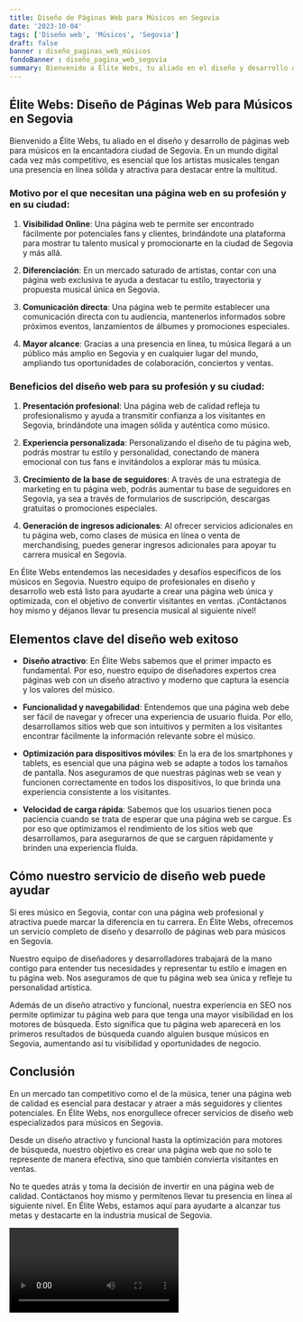 ```yaml
---
title: Diseño de Páginas Web para Músicos en Segovia
date: '2023-10-04'
tags: ['Diseño web', 'Músicos', 'Segovia']
draft: false
banner : diseño_paginas_web_músicos
fondoBanner : diseño_pagina_web_segovia
summary: Bienvenido a Élite Webs, tu aliado en el diseño y desarrollo de páginas web para músicos en la encantadora ciudad de Segovia. En un mundo digital cada vez más competitivo, es esencial que los artistas musicales tengan una presencia en línea sólida y atractiva para destacar entre la multitud.
---
```


## Élite Webs: Diseño de Páginas Web para Músicos en Segovia

Bienvenido a Élite Webs, tu aliado en el diseño y desarrollo de páginas web para músicos en la encantadora ciudad de Segovia. En un mundo digital cada vez más competitivo, es esencial que los artistas musicales tengan una presencia en línea sólida y atractiva para destacar entre la multitud.

### Motivo por el que necesitan una página web en su profesión y en su ciudad:

1. **Visibilidad Online**: Una página web te permite ser encontrado fácilmente por potenciales fans y clientes, brindándote una plataforma para mostrar tu talento musical y promocionarte en la ciudad de Segovia y más allá.

2. **Diferenciación**: En un mercado saturado de artistas, contar con una página web exclusiva te ayuda a destacar tu estilo, trayectoria y propuesta musical única en Segovia.

3. **Comunicación directa**: Una página web te permite establecer una comunicación directa con tu audiencia, mantenerlos informados sobre próximos eventos, lanzamientos de álbumes y promociones especiales.

4. **Mayor alcance**: Gracias a una presencia en línea, tu música llegará a un público más amplio en Segovia y en cualquier lugar del mundo, ampliando tus oportunidades de colaboración, conciertos y ventas.

### Beneficios del diseño web para su profesión y su ciudad:

1. **Presentación profesional**: Una página web de calidad refleja tu profesionalismo y ayuda a transmitir confianza a los visitantes en Segovia, brindándote una imagen sólida y auténtica como músico.

2. **Experiencia personalizada**: Personalizando el diseño de tu página web, podrás mostrar tu estilo y personalidad, conectando de manera emocional con tus fans e invitándolos a explorar más tu música.

3. **Crecimiento de la base de seguidores**: A través de una estrategia de marketing en tu página web, podrás aumentar tu base de seguidores en Segovia, ya sea a través de formularios de suscripción, descargas gratuitas o promociones especiales.

4. **Generación de ingresos adicionales**: Al ofrecer servicios adicionales en tu página web, como clases de música en línea o venta de merchandising, puedes generar ingresos adicionales para apoyar tu carrera musical en Segovia.

En Élite Webs entendemos las necesidades y desafíos específicos de los músicos en Segovia. Nuestro equipo de profesionales en diseño y desarrollo web está listo para ayudarte a crear una página web única y optimizada, con el objetivo de convertir visitantes en ventas. ¡Contáctanos hoy mismo y déjanos llevar tu presencia musical al siguiente nivel!

<GifSeo />

<Cta />

## Elementos clave del diseño web exitoso

- **Diseño atractivo**: En Élite Webs sabemos que el primer impacto es fundamental. Por eso, nuestro equipo de diseñadores expertos crea páginas web con un diseño atractivo y moderno que captura la esencia y los valores del músico.

- **Funcionalidad y navegabilidad**: Entendemos que una página web debe ser fácil de navegar y ofrecer una experiencia de usuario fluida. Por ello, desarrollamos sitios web que son intuitivos y permiten a los visitantes encontrar fácilmente la información relevante sobre el músico.

- **Optimización para dispositivos móviles**: En la era de los smartphones y tablets, es esencial que una página web se adapte a todos los tamaños de pantalla. Nos aseguramos de que nuestras páginas web se vean y funcionen correctamente en todos los dispositivos, lo que brinda una experiencia consistente a los visitantes.

- **Velocidad de carga rápida**: Sabemos que los usuarios tienen poca paciencia cuando se trata de esperar que una página web se cargue. Es por eso que optimizamos el rendimiento de los sitios web que desarrollamos, para asegurarnos de que se carguen rápidamente y brinden una experiencia fluida.

## Cómo nuestro servicio de diseño web puede ayudar

Si eres músico en Segovia, contar con una página web profesional y atractiva puede marcar la diferencia en tu carrera. En Élite Webs, ofrecemos un servicio completo de diseño y desarrollo de páginas web para músicos en Segovia.

Nuestro equipo de diseñadores y desarrolladores trabajará de la mano contigo para entender tus necesidades y representar tu estilo e imagen en tu página web. Nos aseguramos de que tu página web sea única y refleje tu personalidad artística.

Además de un diseño atractivo y funcional, nuestra experiencia en SEO nos permite optimizar tu página web para que tenga una mayor visibilidad en los motores de búsqueda. Esto significa que tu página web aparecerá en los primeros resultados de búsqueda cuando alguien busque músicos en Segovia, aumentando así tu visibilidad y oportunidades de negocio.

## Conclusión

En un mercado tan competitivo como el de la música, tener una página web de calidad es esencial para destacar y atraer a más seguidores y clientes potenciales. En Élite Webs, nos enorgullece ofrecer servicios de diseño web especializados para músicos en Segovia.

Desde un diseño atractivo y funcional hasta la optimización para motores de búsqueda, nuestro objetivo es crear una página web que no solo te represente de manera efectiva, sino que también convierta visitantes en ventas.

No te quedes atrás y toma la decisión de invertir en una página web de calidad. Contáctanos hoy mismo y permítenos llevar tu presencia en línea al siguiente nivel. En Élite Webs, estamos aquí para ayudarte a alcanzar tus metas y destacarte en la industria musical de Segovia.

<Video />

<CtaBot job='Músicos' city='Segovia'/>

<Gmaps query='Segovia+españa+maps' />